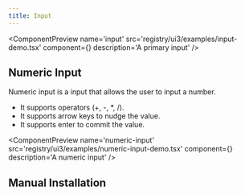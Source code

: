 ```yaml
---
title: Input
---
```



<ComponentPreview
  name='input'
  src='registry/ui3/examples/input-demo.tsx'
  component={<InputDemo />}
  description='A primary input'
/>

## Numeric Input

Numeric input is a input that allows the user to input a number.

- It supports operators (+, -, \*, /).
- It supports arrow keys to nudge the value.
- It supports enter to commit the value.

<ComponentPreview
  name='numeric-input'
  src='registry/ui3/examples/numeric-input-demo.tsx'
  component={<NumericInputDemo />}
  description='A numeric input'
/>

## Manual Installation

<ComponentSource src='registry/ui3/ui/input.tsx' title='Input' language='tsx' />
